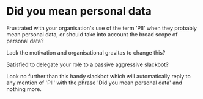 # Did you mean personal data

Frustrated with your organisation's use of the term 'PII' when they probably mean personal data, or should take into account the broad scope of personal data?

Lack the motivation and organisational gravitas to change this?

Satisfied to delegate your role to a passive aggressive slackbot?

Look no further than this handy slackbot which will automatically reply to any mention of 'PII' with the phrase 'Did you mean personal data' and nothing more.
